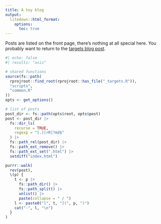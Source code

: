 ```yaml
---
title: A toy blog
output:
  litedown::html_format:
    options:
      toc: true
---
```


Posts are listed on the front page, there's nothing at all special here. You probably want to return to the [targets blog post](..).

```r
#| echo: false
#| results: "asis"

# shared functions
source(fs::path(
  rprojroot::find_root(rprojroot::has_file("_targets.R")),
  "scripts",
  "common.R"
))
opts <- get_options()

# list of posts
post_dir <- fs::path(opts$root, opts$post)
post <- post_dir |>
  fs::dir_ls(
    recurse = TRUE,
    regexp = "[.][rR]?md$"
  ) |> 
  fs::path_rel(post_dir) |> 
  fs::path_ext_remove() |> 
  fs::path_ext_set(".html") |> 
  setdiff("index.html")

purrr::walk(
  rev(post), 
  \(p) {
    t <- p |> 
      fs::path_dir() |> 
      fs::path_split() |> 
      unlist() |> 
      paste(collapse = " / ")
    l <- paste0("[", t, "](", p, ")")
    cat("-", l, "\n")
  }
)
```

